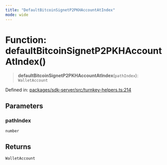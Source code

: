 ```yaml
---
title: "DefaultBitcoinSignetP2PKHAccountAtIndex"
mode: wide
---
```

  
# Function: defaultBitcoinSignetP2PKHAccountAtIndex()

> **defaultBitcoinSignetP2PKHAccountAtIndex**(`pathIndex`): `WalletAccount`

Defined in: [packages/sdk-server/src/turnkey-helpers.ts:214](https://github.com/tkhq/sdk/blob/ee72856c3f450731d7501ab05001215768b71500/packages/sdk-server/src/turnkey-helpers.ts#L214)

## Parameters

### pathIndex

`number`

## Returns

`WalletAccount`
